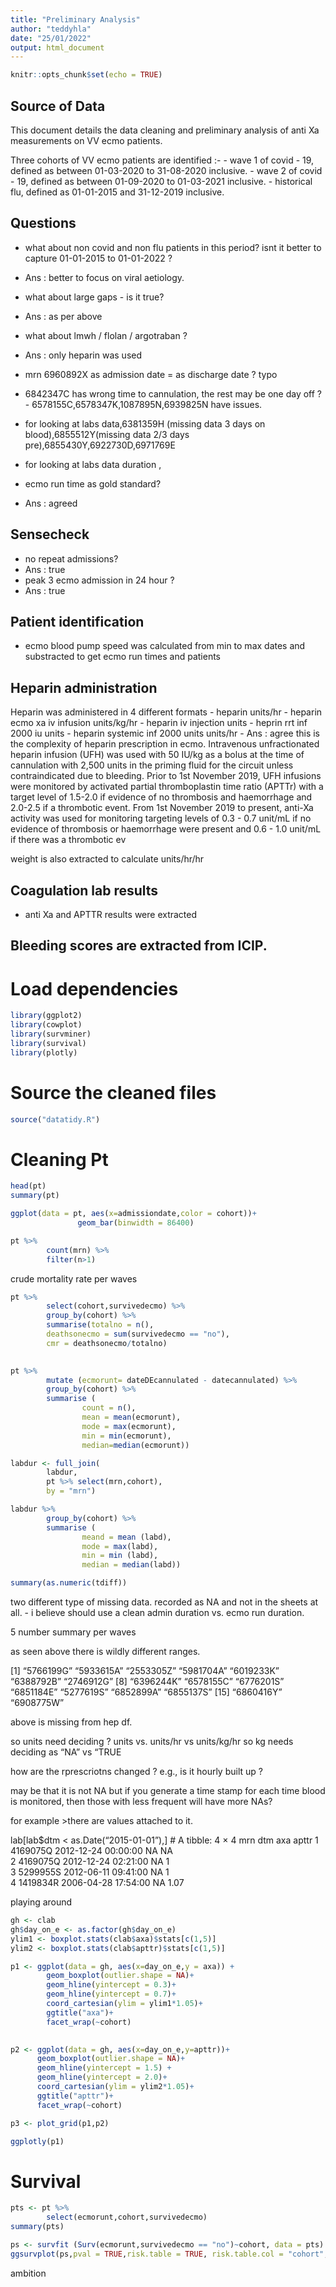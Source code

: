 ```yaml
---
title: "Preliminary Analysis"
author: "teddyhla"
date: "25/01/2022"
output: html_document
---
```


```r
knitr::opts_chunk$set(echo = TRUE)
```

## Source of Data

This document details the data cleaning and preliminary analysis of anti Xa measurements on VV ecmo patients. 

Three cohorts of VV ecmo patients are identified :- 
- wave 1 of covid - 19, defined as between 01-03-2020 to 31-08-2020 inclusive.
- wave 2 of covid - 19, defined as between 01-09-2020 to 01-03-2021 inclusive.
- historical flu, defined as 01-01-2015 and 31-12-2019 inclusive. 

## Questions
- what about non covid and non flu patients in this period? isnt it better to capture 01-01-2015 to 01-01-2022 ? 
- Ans : better to focus on viral aetiology. 
- what about large gaps - is it true?
- Ans : as per above 
- what about lmwh / flolan / argotraban ? 
- Ans : only heparin was used 
- mrn 6960892X as admission date = as discharge date ? typo
- 6842347C has wrong time to cannulation, 
the rest may be one day off ? - 6578155C,6578347K,1087895N,6939825N have issues.

- for looking at labs data,6381359H (missing data 3 days on blood),6855512Y(missing data 2/3 days pre),6855430Y,6922730D,6971769E
- for looking at labs data duration , 
- ecmo run time as gold standard? 
- Ans : agreed 

## Sensecheck 
- no repeat admissions?
- Ans : true
- peak 3 ecmo admission in 24 hour ?
- Ans : true

## Patient identification
- ecmo blood pump speed was calculated from min to max dates and substracted to get ecmo run times and patients

## Heparin administration
Heparin was administered in 4 different formats 
- heparin units/hr
- heparin ecmo xa iv infusion units/kg/hr
- heparin iv injection units
- heprin rrt inf 2000 iu units
- heparin systemic inf 2000 units units/hr
- Ans : agree this is the complexity of heparin prescription in ecmo.
Intravenous unfractionated heparin infusion (UFH) was used with 50 IU/kg as a bolus at the
time of cannulation with 2,500 units in the priming fluid for the circuit unless contraindicated
due to bleeding.
Prior to 1st November 2019, UFH infusions were monitored by activated partial thromboplastin
time ratio (APTTr) with a target level of 1.5-2.0 if evidence of no thrombosis and haemorrhage
and 2.0-2.5 if a thrombotic event.
From 1st November 2019 to present, anti-Xa activity was used for monitoring targeting levels
of 0.3 - 0.7 unit/mL if no evidence of thrombosis or haemorrhage were present and 0.6 - 1.0
unit/mL if there was a thrombotic ev

weight is also extracted to calculate units/hr/hr 

## Coagulation lab results
- anti Xa and APTTR results were extracted

## Bleeding scores are extracted from ICIP. 

# Load dependencies

```r
library(ggplot2)
library(cowplot)
library(survminer)
library(survival)
library(plotly)
```

# Source the cleaned files
```r
source("datatidy.R")
```

# Cleaning Pt 

```r
head(pt)
summary(pt)
```

```r
ggplot(data = pt, aes(x=admissiondate,color = cohort))+
               geom_bar(binwidth = 86400)
```

```r
pt %>% 
        count(mrn) %>%
        filter(n>1)
```

crude mortality rate per waves
```r
pt %>% 
        select(cohort,survivedecmo) %>% 
        group_by(cohort) %>% 
        summarise(totalno = n(),
        deathsonecmo = sum(survivedecmo == "no"),
        cmr = deathsonecmo/totalno)
        
```


```r
pt %>% 
        mutate (ecmorunt= dateDEcannulated - datecannulated) %>%
        group_by(cohort) %>%
        summarise (
                count = n(),
                mean = mean(ecmorunt),
                mode = max(ecmorunt),
                min = min(ecmorunt),
                median=median(ecmorunt))
```

```r
labdur <- full_join(
        labdur,
        pt %>% select(mrn,cohort), 
        by = "mrn")
```

```r
labdur %>% 
        group_by(cohort) %>%
        summarise (
                meand = mean (labd),
                mode = max(labd),
                min = min (labd),
                median = median(labd))
```

```r
summary(as.numeric(tdiff))
```


two different type of missing data.
recorded as NA
and not in the sheets at all.
- i believe should use a clean admin duration vs. ecmo run duration.

5 number summary per waves

as seen above there is wildly different ranges. 

 [1] "5766199G" "5933615A" "2553305Z" "5981704A" "6019233K" "6388792B" "2746912G"
 [8] "6396244K" "6578155C" "6776201S" "6851184E" "5277619S" "6852899A" "6855137S"
[15] "6860416Y" "6908775W"

above is missing from hep df.

so units need deciding ? units vs. units/hr vs units/kg/hr
so kg needs deciding as "NA" vs "TRUE

how are the rprescriotns changed ? e.g., is it hourly built up ? 

may be that it is not NA but if you generate a time stamp for each time blood is monitored, then those with less frequent will have more NAs?


for example >there are values attached to it.

lab[lab$dtm < as.Date("2015-01-01"),]
# A tibble: 4 × 4
  mrn      dtm                   axa apttr
  <chr>    <dttm>              <dbl> <dbl>
1 4169075Q 2012-12-24 00:00:00    NA NA   
2 4169075Q 2012-12-24 02:21:00    NA  1   
3 5299955S 2012-06-11 09:41:00    NA  1   
4 1419834R 2006-04-28 17:54:00    NA  1.07

playing around

```r

gh <- clab
gh$day_on_e <- as.factor(gh$day_on_e)
ylim1 <- boxplot.stats(clab$axa)$stats[c(1,5)]
ylim2 <- boxplot.stats(clab$apttr)$stats[c(1,5)]

p1 <- ggplot(data = gh, aes(x=day_on_e,y = axa)) + 
        geom_boxplot(outlier.shape = NA)+
        geom_hline(yintercept = 0.3)+
        geom_hline(yintercept = 0.7)+
        coord_cartesian(ylim = ylim1*1.05)+
        ggtitle("axa")+
        facet_wrap(~cohort)
      

p2 <- ggplot(data = gh, aes(x=day_on_e,y=apttr))+
      geom_boxplot(outlier.shape = NA)+
      geom_hline(yintercept = 1.5) +
      geom_hline(yintercept = 2.0)+
      coord_cartesian(ylim = ylim2*1.05)+
      ggtitle("apttr")+
      facet_wrap(~cohort)

p3 <- plot_grid(p1,p2)

```

```r
ggplotly(p1)
```

# Survival 
```r
pts <- pt %>%
        select(ecmorunt,cohort,survivedecmo)
summary(pts)

```

```r
ps <- survfit (Surv(ecmorunt,survivedecmo == "no")~cohort, data = pts)
ggsurvplot(ps,pval = TRUE,risk.table = TRUE, risk.table.col = "cohort",risk.table.height = 0.3,surv.median.line = "hv")

```

ambition
